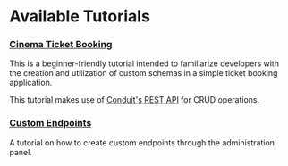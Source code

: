 # Available Tutorials

### [Cinema Ticket Booking](cinema_ticket_booking.mdx)

This is a beginner-friendly tutorial intended to familiarize developers with the creation and
utilization of custom schemas in a simple ticket booking application.

This tutorial makes use of [Conduit's REST API](../../router/rest) for CRUD operations.

### [Custom Endpoints](custom_endpoints.mdx)

A tutorial on how to create custom endpoints through the administration panel.

[//]: # (### [Applying Migrations]&#40;migrations.mdx&#41;)

[//]: # ()
[//]: # (This tutorial is going to teach you how to implement migrations and help you adapt )

[//]: # (your existing schemas upon receiving new requirements, without losing any of your precious data.)
